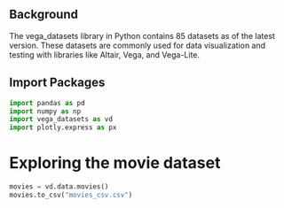 
## Background
The vega_datasets library in Python contains 85 datasets as of the latest version. These datasets are commonly used for data visualization and testing with libraries like Altair, Vega, and Vega-Lite.

## Import Packages

```python
import pandas as pd
import numpy as np
import vega_datasets as vd
import plotly.express as px
```


# Exploring the movie dataset

```python
movies = vd.data.movies()
movies.to_csv("movies_csv.csv")
```